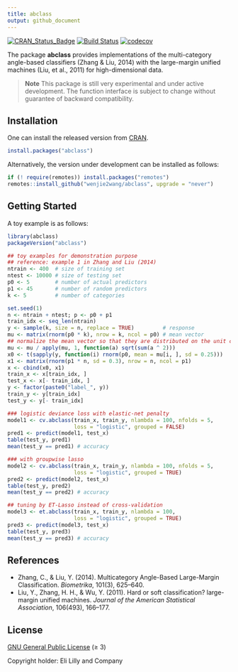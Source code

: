 ```yaml
---
title: abclass
output: github_document
---
```


[![CRAN_Status_Badge](https://www.r-pkg.org/badges/version/abclass)](https://CRAN.R-project.org/package=abclass)
[![Build Status](https://github.com/wenjie2wang/abclass/workflows/R-CMD-check/badge.svg)](https://github.com/wenjie2wang/abclass/actions)
[![codecov](https://codecov.io/gh/wenjie2wang/abclass/branch/main/graph/badge.svg)](https://app.codecov.io/gh/wenjie2wang/abclass)


The package **abclass** provides implementations of the multi-category
angle-based classifiers (Zhang & Liu, 2014) with the large-margin unified
machines (Liu, et al., 2011) for high-dimensional data.

> **Note**
> This package is still very experimental and under active development.
> The function interface is subject to change without guarantee of backward
> compatibility.


## Installation

One can install the released version from
[CRAN](https://CRAN.R-project.org/package=abclass).

``` r
install.packages("abclass")
```

Alternatively, the version under development can be installed as follows:

``` r
if (! require(remotes)) install.packages("remotes")
remotes::install_github("wenjie2wang/abclass", upgrade = "never")
```

## Getting Started

A toy example is as follows:

```r
library(abclass)
packageVersion("abclass")

## toy examples for demonstration purpose
## reference: example 1 in Zhang and Liu (2014)
ntrain <- 400  # size of training set
ntest <- 10000 # size of testing set
p0 <- 5        # number of actual predictors
p1 <- 45       # number of random predictors
k <- 5         # number of categories

set.seed(1)
n <- ntrain + ntest; p <- p0 + p1
train_idx <- seq_len(ntrain)
y <- sample(k, size = n, replace = TRUE)         # response
mu <- matrix(rnorm(p0 * k), nrow = k, ncol = p0) # mean vector
## normalize the mean vector so that they are distributed on the unit circle
mu <- mu / apply(mu, 1, function(a) sqrt(sum(a ^ 2)))
x0 <- t(sapply(y, function(i) rnorm(p0, mean = mu[i, ], sd = 0.25)))
x1 <- matrix(rnorm(p1 * n, sd = 0.3), nrow = n, ncol = p1)
x <- cbind(x0, x1)
train_x <- x[train_idx, ]
test_x <- x[- train_idx, ]
y <- factor(paste0("label_", y))
train_y <- y[train_idx]
test_y <- y[- train_idx]

### logistic deviance loss with elastic-net penalty
model1 <- cv.abclass(train_x, train_y, nlambda = 100, nfolds = 5,
                     loss = "logistic", grouped = FALSE)
pred1 <- predict(model1, test_x)
table(test_y, pred1)
mean(test_y == pred1) # accuracy

### with groupwise lasso
model2 <- cv.abclass(train_x, train_y, nlambda = 100, nfolds = 5,
                     loss = "logistic", grouped = TRUE)
pred2 <- predict(model2, test_x)
table(test_y, pred2)
mean(test_y == pred2) # accuracy

## tuning by ET-Lasso instead of cross-validation
model3 <- et.abclass(train_x, train_y, nlambda = 100,
                     loss = "logistic", grouped = TRUE)
pred3 <- predict(model3, test_x)
table(test_y, pred3)
mean(test_y == pred3) # accuracy
```

## References

- Zhang, C., & Liu, Y. (2014). Multicategory Angle-Based Large-Margin
  Classification. *Biometrika*, 101(3), 625--640.
- Liu, Y., Zhang, H. H., & Wu, Y. (2011). Hard or soft classification?
  large-margin unified machines. *Journal of the American Statistical
  Association*, 106(493), 166--177.

## License

[GNU General Public License](https://www.gnu.org/licenses/) (≥ 3)

Copyright holder: Eli Lilly and Company

